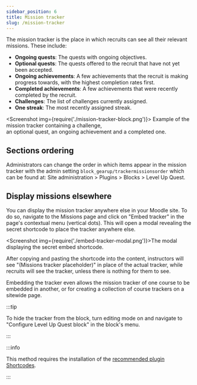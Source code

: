 ```yaml
---
sidebar_position: 6
title: Mission tracker
slug: /mission-tracker
---
```



The mission tracker is the place in which recruits can see all their relevant missions. These include:

- **Ongoing quests**: The quests with ongoing objectives.
- **Optional quests**: The quests offered to the recruit that have not yet been accepted.
- **Ongoing achievements**: A few achievements that the recruit is making progress towards, with the highest completion rates first.
- **Completed achievements**: A few achievements that were recently completed by the recruit.
- **Challenges**: The list of challenges currently assigned.
- **One streak**: The most recently assigned streak.

<Screenshot img={require('./mission-tracker-block.png')}>
    Example of the mission tracker containing a challenge,<br />an optional quest, an ongoing achievement and a completed one.
</Screenshot>

## Sections ordering

Administrators can change the order in which items appear in the mission tracker with the admin setting `block_gearup/trackermissionsorder` which can be found at: Site administration > Plugins > Blocks > Level Up Quest.

## Display missions elsewhere

You can display the mission tracker anywhere else in your Moodle site. To do so, navigate to the Missions page and click on "Embed tracker" in the page's contextual menu (vertical dots). This will open a modal revealing the secret shortcode to place the tracker anywhere else.

<Screenshot img={require('./embed-tracker-modal.png')}>The modal displaying the secret embed shortcode.</Screenshot>

After copying and pasting the shortcode into the content, instructors will see "(Missions tracker placeholder)" in place of the actual tracker, while recruits will see the tracker, unless there is nothing for them to see.

Embedding the tracker even allows the mission tracker of one course to be embedded in another, or for creating a collection of course trackers on a sitewide page.

:::tip

To hide the tracker from the block, turn editing mode on and navigate to "Configure Level Up Quest block" in the block's menu.

:::

:::info

This method requires the installation of the [recommended plugin Shortcodes](../../installation/recommended-plugins.mdx).

:::